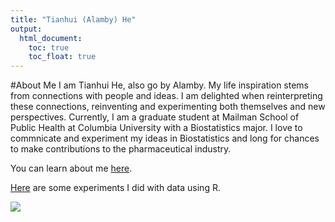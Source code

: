 ```yaml
---
title: "Tianhui (Alamby) He"
output: 
  html_document:
    toc: true
    toc_float: true
---
```

#About Me
I am Tianhui He, also go by Alamby. My life inspiration stems from connections with people and ideas. I am delighted when reinterpreting these connections, reinventing and experimenting both themselves and new perspectives. Currently, I am a graduate student at Mailman School of Public Health at Columbia University with a Biostatistics major. I love to commnicate and experiment my ideas in Biostatistics and long for chances to make contributions to the pharmaceutical industry.

You can learn about me [here](about.html). 

[Here](plotly.html) are some experiments I did with data using R.

![](Images/ID.jpeg)

